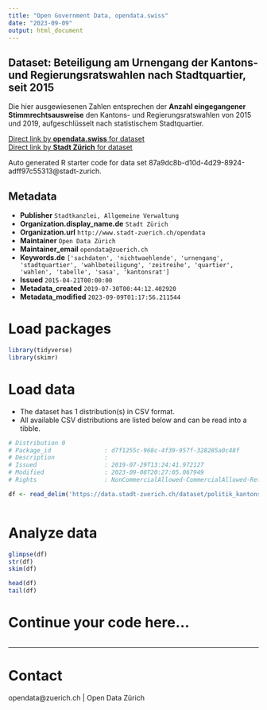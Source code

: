 ```yaml
---
title: "Open Government Data, opendata.swiss"
date: "2023-09-09"
output: html_document
---
```


## Dataset: Beteiligung am Urnengang der Kantons- und Regierungsratswahlen nach Stadtquartier, seit 2015


Die hier ausgewiesenen Zahlen entsprechen der **Anzahl eingegangener Stimmrechtsausweise** den Kantons- und Regierungsratswahlen von 2015 und 2019, aufgeschlüsselt nach statistischem Stadtquartier.


[Direct link by **opendata.swiss** for dataset](https://opendata.swiss/de/dataset/beteiligung-am-urnengang-der-kantons-und-regierungsratswahlen-nach-stadtquartier-seit-20151)<br>
[Direct link by **Stadt Zürich** for dataset](https://data.stadt-zuerich.ch/dataset/politik_kantonsratswahlen_btg_urnengang_quartier_od7027)

Auto generated R starter code for data set 87a9dc8b-d10d-4d29-8924-adff97c55313@stadt-zurich.

## Metadata

- **Publisher** `Stadtkanzlei, Allgemeine Verwaltung`
- **Organization.display_name.de** `Stadt Zürich`
- **Organization.url** `http://www.stadt-zuerich.ch/opendata`
- **Maintainer** `Open Data Zürich`
- **Maintainer_email** `opendata@zuerich.ch`
- **Keywords.de** `['sachdaten', 'nichtwaehlende', 'urnengang', 'stadtquartier', 'wahlbeteiligung', 'zeitreihe', 'quartier', 'wahlen', 'tabelle', 'sasa', 'kantonsrat']`
- **Issued** `2015-04-21T00:00:00`
- **Metadata_created** `2019-07-30T00:44:12.402920`
- **Metadata_modified** `2023-09-09T01:17:56.211544`


# Load packages

```r

library(tidyverse)
library(skimr)

```

# Load data

-   The dataset has 1 distribution(s) in CSV format.
-   All available CSV distributions are listed below and can be read into a tibble.

```r

# Distribution 0
# Package_id               : d7f1255c-968c-4f39-957f-328285a0c48f
# Description              : 
# Issued                   : 2019-07-29T13:24:41.972127
# Modified                 : 2023-09-08T20:27:05.067949
# Rights                   : NonCommercialAllowed-CommercialAllowed-ReferenceNotRequired

df <- read_delim('https://data.stadt-zuerich.ch/dataset/politik_kantonsratswahlen_btg_urnengang_quartier_od7027/download/POL702OD7027.csv')



```

# Analyze data

```r

glimpse(df)
str(df)
skim(df)

head(df)
tail(df)

```

# Continue your code here...

```r

```

------------------------------------------------------------------------

# Contact

opendata@zuerich.ch | Open Data Zürich
